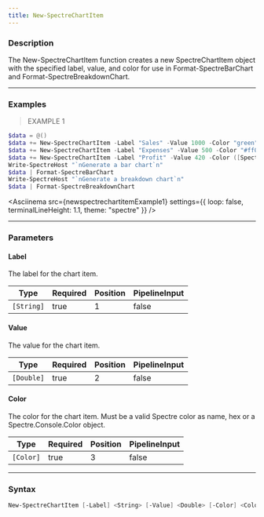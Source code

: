 ```yaml
---
title: New-SpectreChartItem
---
```









### Description

The New-SpectreChartItem function creates a new SpectreChartItem object with the specified label, value, and color for use in Format-SpectreBarChart and Format-SpectreBreakdownChart.



---


### Examples
> EXAMPLE 1

```powershell
$data = @()
$data += New-SpectreChartItem -Label "Sales" -Value 1000 -Color "green"
$data += New-SpectreChartItem -Label "Expenses" -Value 500 -Color "#ff0000"
$data += New-SpectreChartItem -Label "Profit" -Value 420 -Color ([Spectre.Console.Color]::Blue)
Write-SpectreHost "`nGenerate a bar chart`n"
$data | Format-SpectreBarChart
Write-SpectreHost "`nGenerate a breakdown chart`n"
$data | Format-SpectreBreakdownChart
```
<Asciinema
    src={newspectrechartitemExample1}
    settings={{
        loop: false,
        terminalLineHeight: 1.1,
        theme: "spectre"
    }}
/>


---


### Parameters
#### **Label**

The label for the chart item.






|Type      |Required|Position|PipelineInput|
|----------|--------|--------|-------------|
|`[String]`|true    |1       |false        |



#### **Value**

The value for the chart item.






|Type      |Required|Position|PipelineInput|
|----------|--------|--------|-------------|
|`[Double]`|true    |2       |false        |



#### **Color**

The color for the chart item. Must be a valid Spectre color as name, hex or a Spectre.Console.Color object.






|Type     |Required|Position|PipelineInput|
|---------|--------|--------|-------------|
|`[Color]`|true    |3       |false        |





---


### Syntax
```powershell
New-SpectreChartItem [-Label] <String> [-Value] <Double> [-Color] <Color> [<CommonParameters>]
```

